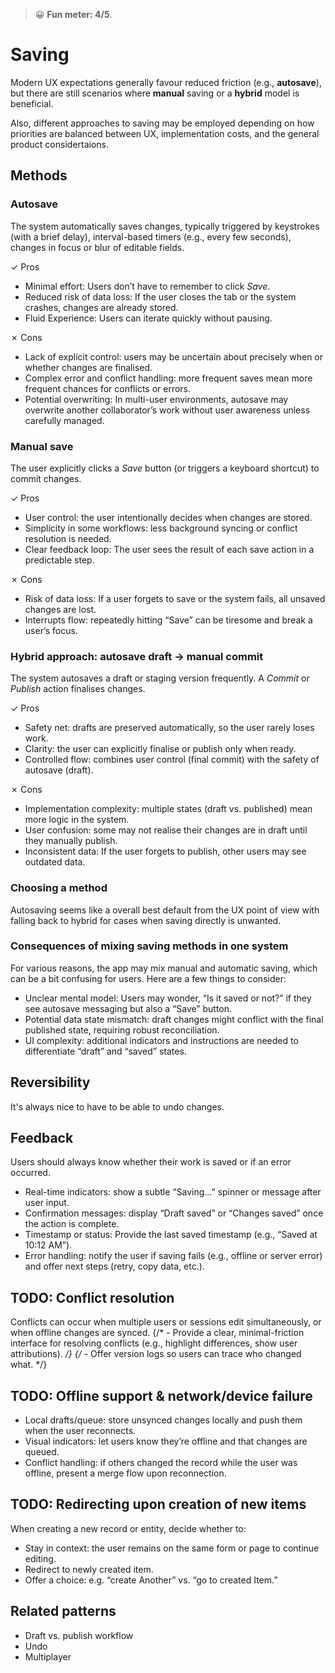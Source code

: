 
<Meta title="Patterns/Saving" />

> 😀 **Fun meter: 4/5**.

# Saving

Modern UX expectations generally favour reduced friction (e.g., **autosave**), but there are still scenarios where **manual** saving or a **hybrid** model is beneficial.

Also, different approaches to saving may be employed depending on how priorities are balanced between UX, implementation costs, and the general product considertaions.

## Methods

### Autosave

The system automatically saves changes, typically triggered by keystrokes (with a brief delay), interval-based timers (e.g., every few seconds), changes in focus or blur of editable fields.

✓ Pros
- Minimal effort: Users don’t have to remember to click *Save*.
- Reduced risk of data loss: If the user closes the tab or the system crashes, changes are already stored.
- Fluid Experience: Users can iterate quickly without pausing.

✗ Cons
- Lack of explicit control: users may be uncertain about precisely when or whether changes are finalised.
- Complex error and conflict handling: more frequent saves mean more frequent chances for conflicts or errors.
- Potential overwriting: In multi-user environments, autosave may overwrite another collaborator’s work without user awareness unless carefully managed.

### Manual save

The user explicitly clicks a *Save* button (or triggers a keyboard shortcut) to commit changes.

✓ Pros
- User control: the user intentionally decides when changes are stored.
- Simplicity in some workflows: less background syncing or conflict resolution is needed.
- Clear feedback loop: The user sees the result of each save action in a predictable step.

✗ Cons
- Risk of data loss: If a user forgets to save or the system fails, all unsaved changes are lost.
- Interrupts flow: repeatedly hitting “Save” can be tiresome and break a user’s focus.

### Hybrid approach: autosave draft → manual commit

The system autosaves a draft or staging version frequently. A *Commit* or *Publish* action finalises changes.

✓ Pros
- Safety net: drafts are preserved automatically, so the user rarely loses work.
- Clarity: the user can explicitly finalise or publish only when ready.
- Controlled flow: combines user control (final commit) with the safety of autosave (draft).

✗ Cons
- Implementation complexity: multiple states (draft vs. published) mean more logic in the system.
- User confusion: some may not realise their changes are in draft until they manually publish.
- Inconsistent data: If the user forgets to publish, other users may see outdated data.

### Choosing a method

Autosaving seems like a overall best default from the UX point of view with falling back to hybrid for cases when saving directly is unwanted.

### Consequences of mixing saving methods in one system

For various reasons, the app may mix manual and automatic saving, which can be a bit confusing for users. Here are a few things to consider:

- Unclear mental model: Users may wonder, “Is it saved or not?” if they see autosave messaging but also a “Save” button.
- Potential data state mismatch: draft changes might conflict with the final published state, requiring robust reconciliation.
- UI complexity: additional indicators and instructions are needed to differentiate “draft” and “saved” states.

## Reversibility

It's always nice to have to be able to undo changes.

## Feedback

Users should always know whether their work is saved or if an error occurred.
- Real-time indicators: show a subtle “Saving…” spinner or message after user input.
- Confirmation messages: display “Draft saved” or “Changes saved” once the action is complete.
- Timestamp or status: Provide the last saved timestamp (e.g., “Saved at 10:12 AM”).
- Error handling: notify the user if saving fails (e.g., offline or server error) and offer next steps (retry, copy data, etc.).

## TODO: Conflict resolution

Conflicts can occur when multiple users or sessions edit simultaneously, or when offline changes are synced.
{/* - Provide a clear, minimal-friction interface for resolving conflicts (e.g., highlight differences, show user attributions). */}
{/* - Offer version logs so users can trace who changed what. */}

## TODO: Offline support & network/device failure

- Local drafts/queue: store unsynced changes locally and push them when the user reconnects.
- Visual indicators: let users know they’re offline and that changes are queued.
- Conflict handling: if others changed the record while the user was offline, present a merge flow upon reconnection.

## TODO: Redirecting upon creation of new items

When creating a new record or entity, decide whether to:
- Stay in context: the user remains on the same form or page to continue editing.
- Redirect to newly created item.
- Offer a choice: e.g. “create Another” vs. “go to created Item.”

## Related patterns

- Draft vs. publish workflow
- Undo
- Multiplayer
